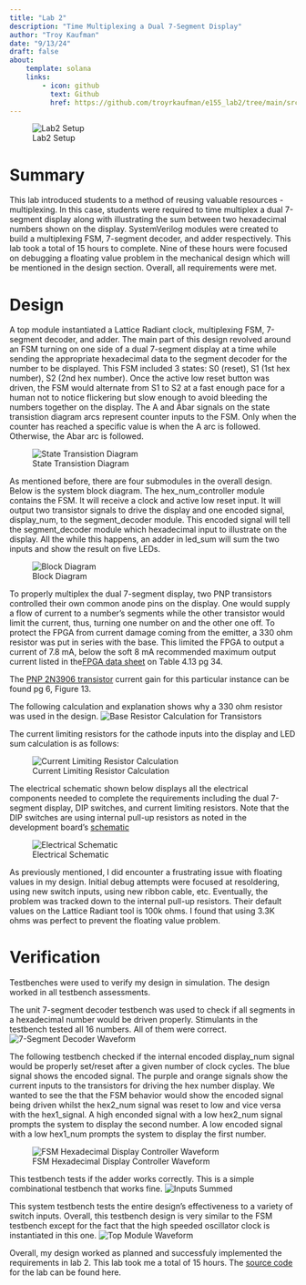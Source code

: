 ```yaml
---
title: "Lab 2"
description: "Time Multiplexing a Dual 7-Segment Display"
author: "Troy Kaufman"
date: "9/13/24"
draft: false
about: 
    template: solana
    links: 
        - icon: github
          text: Github
          href: https://github.com/troyrkaufman/e155_lab2/tree/main/src
---
```


![Lab2 Setup](images/lab2_setup.jpg)

# Summary

This lab introduced students to a method of reusing valuable resources - multiplexing. In this case, students were required to time multiplex a dual 7-segment display along with illustrating the sum between two hexadecimal numbers shown on the display. SystemVerilog modules were created to build a multiplexing FSM, 7-segment decoder, and adder respectively. This lab took a total of 15 hours to complete. Nine of these hours were focused on debugging a floating value problem in the mechanical design which will be mentioned in the design section. Overall, all requirements were met. 

# Design

A top module instantiated a Lattice Radiant clock, multiplexing FSM, 7-segment decoder, and adder. The main part of this design revolved around an FSM turning on one side of a dual 7-segment display at a time while sending the appropriate hexadecimal data to the segment decoder for the number to be displayed. This FSM included 3 states: S0 (reset), S1 (1st hex number), S2 (2nd hex number). Once the active low reset button was driven, the FSM would alternate from S1 to S2 at a fast enough pace for a human not to notice flickering but slow enough to avoid bleeding the numbers together on the display. The A and Abar signals on the state transistion diagram arcs represent counter inputs to the FSM. Only when the counter has reached a specific value is when the A arc is followed. Otherwise, the Abar arc is followed. 

![State Transistion Diagram](images/lab2_std.jpg)

As mentioned before, there are four submodules in the overall design. Below is the system block diagram. The hex_num_controller module contains the FSM. It will receive a clock and active low reset input. It will output two transistor signals to drive the display and one encoded signal, display_num, to the segment_decoder module. This encoded signal will tell the segment_decoder module which hexadecimal input to illustrate on the display. All the while this happens, an adder in led_sum will sum the two inputs and show the result on five LEDs. 

![Block Diagram](images/lab2_block_diagram.jpg)

To properly multiplex the dual 7-segment display, two PNP transistors controlled their own common anode pins on the display. One would supply a flow of current to a number's segments while the other transistor would limit the current, thus, turning one number on and the other one off. To protect the FPGA from current damage coming from the emitter, a 330 ohm resistor was put in series with the base. This limited the FPGA to output a current of 7.8 mA, below the soft 8 mA recommended maximum output current listed in the[FPGA data sheet](https://hmc-e155.github.io/assets/doc/FPGA-DS-02008-2-0-iCE40-UltraPlus-Family-Data-Sheet.pdf) on Table 4.13 pg 34. 

The [PNP 2N3906 transistor](https://www.mouser.com/datasheet/2/308/2N3906_D-2309245.pdf) current gain for this particular 
instance can be found pg 6, Figure 13. 

The following calculation and explanation shows why a 330 ohm resistor was used in the design. 
![Base Resistor Calculation for Transistors](images/lab2_transistor_calc.jpg)

The current limiting resistors for the cathode inputs into the display and LED sum calculation is as follows: 

![Current Limiting Resistor Calculation](images/lab2_resistor_calc.jpg)

The electrical schematic shown below displays all the electrical components needed to complete the requirements including the dual 7-segment display, DIP switches, and current limiting resistors. Note that the DIP switches are using internal pull-up resistors as noted in the development board's [schematic](https://hmc-e155.github.io/assets/doc/E155%20Development%20Board%20Schematic.pdf)

![Electrical Schematic](images/lab2_schematic.jpg)

As previously mentioned, I did encounter a frustrating issue with floating values in my design. Initial debug attempts were focused at resoldering, using new switch inputs, using new ribbon cable, etc. Eventually, the problem was tracked down to the internal pull-up resistors. Their default values on the Lattice Radiant tool is 100k ohms. I found that using 3.3K ohms was perfect to prevent the floating value problem. 

# Verification

Testbenches were used to verify my design in simulation. The design worked in all testbench assessments. 

The unit 7-segment decoder testbench was used to check if all segments in a hexadecimal number would be driven properly. Stimulants in the testbench tested all 16 numbers. All of them were correct.
![7-Segment Decoder Waveform](images/segment_decoder_image.PNG)

The following testbench checked if the internal encoded display_num signal would be properly set/reset after a given number of clock cycles. The blue signal shows the encoded signal. The purple and orange signals show the current inputs to the transistors for driving the hex number display. We wanted to see the that the FSM behavior would show the encoded signal being driven whilst the hex2_num signal was reset to low and vice versa with the hex1_signal. A high enconded signal with a low hex2_num signal prompts the system to display the second number. A low encoded signal with a low hex1_num prompts the system to display the first number. 

![FSM Hexadecimal Display Controller Waveform](images/hex_num_controller_waveform.PNG)

This testbench tests if the adder works correctly. This is a simple combinational testbench that works fine. 
![Inputs Summed](images/led_sum_waveform.PNG)

This system testbench tests the entire design's effectiveness to a variety of switch inputs. Overall, this testbench design is very similar to the FSM testbench except for the fact that the high speeded oscillator clock is instantiated in this one. 
![Top Module Waveform](images/lab2_tk_image_closeup.PNG)

Overall, my design worked as planned and successfuly implemented the requirements in lab 2. This lab took me a total of 15 hours. 
The [source code](https://github.com/troyrkaufman/e155_lab2/tree/main/src) for the lab can be found here.

